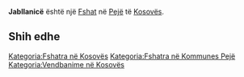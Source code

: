 {{Fshat në Kosovës
 | Emri                = Jabllanicë
| sqi_N_name = Jabllanicë
| sqi_N_FULL_NAME_RO = Jabllanicë
| sqi_N_FULL_NAME_ND_RO = Jabllanice
| sqi_N_SORT_NAME_RG = JABLLANICE
| sqi_N_FULL_NAME_RG = Jabllanicë
| sqi_N_FULL_NAME_ND_RG = Jabllanice
| srp_N_name = Jablanica
| srp_N_FULL_NAME_RO = Jablanica
| srp_N_FULL_NAME_ND_RO = Jablanica
| srp_N_SORT_NAME_RG = JABLANICA
| srp_N_FULL_NAME_RG = Jablanica
| srp_N_FULL_NAME_ND_RG = Jablanica
| srp_NS_name = Јабланица
| srp_NS_FULL_NAME_RO = Јабланица
| srp_NS_FULL_NAME_ND_RO = Јабланица
| srp_NS_SORT_NAME_RG = ЈАБЛАНИЦА
| srp_NS_FULL_NAME_RG = Јабланица
| srp_NS_FULL_NAME_ND_RG = Јабланица

 | Emri (Rasa dhanore) = 
 | Figura              = 
 | Shteti              = Kosovo
 | Komuna              = Pejë
 | Kodi postar         = 
 | Sipërfaqja          = 

 | Popullsia           = 

 | Regj. i popullsisë  = 
 | Dend. e popullsisë  = 
 | Faqja zyrtare       = 
 <!--- Koordinatat ----> 
 | Gjerësia            = 42.617778
 | Gjatësia            = 20.469444
 | Lartësia            = 
}}
'''Jabllanicë''' është një [[Fshat]] në [[Pejë]] të [[Kosovës]].

<!-- == Gjeografia == -->
<!-- == Historia == -->
<!-- == Demografia == -->
== Shih edhe ==
{{Komuna Pejë}}
{{Kosovo-Administrata-Cung}}

[[Kategoria:Fshatra në Kosovës]]
[[Kategoria:Fshatra në Kommunes Pejë]]
[[Kategoria:Vendbanime në Kosovës]]